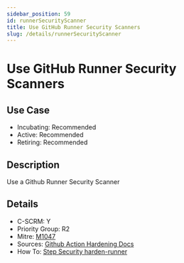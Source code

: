 ```yaml
---
sidebar_position: 59
id: runnerSecurityScanner
title: Use GitHub Runner Security Scanners
slug: /details/runnerSecurityScanner
---
```


# Use GitHub Runner Security Scanners

## Use Case

- Incubating: Recommended
- Active: Recommended
- Retiring: Recommended

## Description

Use a Github Runner Security Scanner

## Details

- C-SCRM: Y
- Priority Group: R2
- Mitre: [M1047](https://attack.mitre.org/mitigations/M1047/)
- Sources: [Github Action Hardening Docs](https://docs.github.com/en/actions/security-guides/security-hardening-for-github-actions#hardening-for-self-hosted-runners)
- How To: [Step Security harden-runner](https://github.com/step-security/harden-runner)

